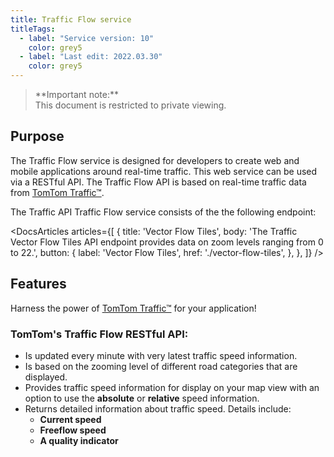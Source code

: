 ```yaml
---
title: Traffic Flow service
titleTags:
  - label: "Service version: 10"
    color: grey5
  - label: "Last edit: 2022.03.30"
    color: grey5
---
```


<Blockquote type="announcement" hasIcon>
   **Important note:** 
  <br />
  This document is restricted to private viewing.
</Blockquote>

## Purpose

The Traffic Flow service is designed for developers to create web and mobile applications around real-time traffic. This web service can be used via a RESTful API. The Traffic Flow API is based on real-time traffic data from [TomTom Traffic&trade;](http://automotive.tomtom.com/products-services/connected-services/tomtom-traffic/).

The Traffic API Traffic Flow service consists of the the following endpoint:

<DocsArticles
  articles={[
    {
      title: 'Vector Flow Tiles',
      body: 'The Traffic Vector Flow Tiles API endpoint provides data on zoom levels ranging from 0 to 22.',
      button: {
        label: 'Vector Flow Tiles',
        href: './vector-flow-tiles',
      },
    },
  ]}
/>

## Features

Harness the power of [TomTom Traffic&trade;](http://automotive.tomtom.com/products-services/connected-services/tomtom-traffic/) for your application!

### TomTom&#39;s Traffic Flow RESTful API&#058;

- Is updated every minute with very latest traffic speed information.
- Is based on the zooming level of different road categories that are displayed.
- Provides traffic speed information for display on your map view with an option to use the  **absolute**  or  **relative**  speed information.
- Returns detailed information about traffic speed. Details include&#058;
  - **Current speed**
  - **Freeflow speed**
  - **A quality indicator**
  